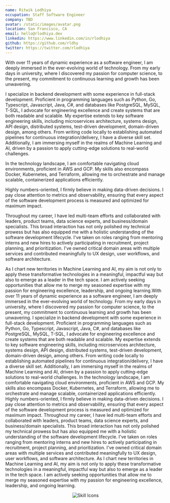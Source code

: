 ```yaml
---
name: Ritwik Lodhiya
occupation: Staff Software Engineer
company: TBD
avatar: /static/images/avatar.png
location: San Francisco, CA
email: hello@rlodhiya.dev
linkedin: https://www.linkedin.com/in/rlodhiya
github: https://github.com/rldhy
twitter: https://twitter.com/rlodhiya
---
```



With over 11 years of dynamic experience as a software engineer, I am deeply immersed in the ever-evolving world of technology. From my early days in university, where I discovered my passion for computer science, to the present, my commitment to continuous learning and growth has been unwavering.

I specialize in backend development with some experience in full-stack development. Proficient in programming languages such as Python, Go, Typescript, Javascript, Java, C#, and databases like PostgreSQL, MySQL, T-SQL, I advocate for engineering excellence and create systems that are both readable and scalable. My expertise extends to key software engineering skills, including microservices architecture, systems design, API design, distributed systems, test-driven development, domain-driven design, among others. From writing code locally to establishing automated pipelines for continuous integration/delivery, I have a diverse skill set. Additionally, I am immersing myself in the realms of Machine Learning and AI, driven by a passion to apply cutting-edge solutions to real-world challenges.

In the technology landscape, I am comfortable navigating cloud environments, proficient in AWS and GCP. My skills also encompass Docker, Kubernetes, and Terraform, allowing me to orchestrate and manage scalable, containerized applications efficiently.

Highly numbers-oriented, I firmly believe in making data-driven decisions. I pay close attention to metrics and observability, ensuring that every aspect of the software development process is measured and optimized for maximum impact.

Throughout my career, I have led multi-team efforts and collaborated with leaders, product teams, data science experts, and business/domain specialists. This broad interaction has not only polished my technical prowess but has also equipped me with a holistic understanding of the software development lifecycle. I've taken on roles ranging from mentoring interns and new hires to actively participating in recruitment, project planning, and prioritization. I've owned critical domain areas with multiple services and contributed meaningfully to UX design, user workflows, and software architecture.

As I chart new territories in Machine Learning and AI, my aim is not only to apply these transformative technologies in a meaningful, impactful way but also to emerge as a leader in the tech space. I am actively seeking opportunities that allow me to merge my seasoned expertise with my passion for engineering excellence, leadership, and ongoing learning.With over 11 years of dynamic experience as a software engineer, I am deeply immersed in the ever-evolving world of technology. From my early days in university, where I discovered my passion for computer science, to the present, my commitment to continuous learning and growth has been unwavering. I specialize in backend development with some experience in full-stack development. Proficient in programming languages such as Python, Go, Typescript, Javascript, Java, C#, and databases like PostgreSQL, MySQL, T-SQL, I advocate for engineering excellence and create systems that are both readable and scalable. My expertise extends to key software engineering skills, including microservices architecture, systems design, API design, distributed systems, test-driven development, domain-driven design, among others. From writing code locally to establishing automated pipelines for continuous integration/delivery, I have a diverse skill set. Additionally, I am immersing myself in the realms of Machine Learning and AI, driven by a passion to apply cutting-edge solutions to real-world challenges. In the technology landscape, I am comfortable navigating cloud environments, proficient in AWS and GCP. My skills also encompass Docker, Kubernetes, and Terraform, allowing me to orchestrate and manage scalable, containerized applications efficiently. Highly numbers-oriented, I firmly believe in making data-driven decisions. I pay close attention to metrics and observability, ensuring that every aspect of the software development process is measured and optimized for maximum impact. Throughout my career, I have led multi-team efforts and collaborated with leaders, product teams, data science experts, and business/domain specialists. This broad interaction has not only polished my technical prowess but has also equipped me with a holistic understanding of the software development lifecycle. I've taken on roles ranging from mentoring interns and new hires to actively participating in recruitment, project planning, and prioritization. I've owned critical domain areas with multiple services and contributed meaningfully to UX design, user workflows, and software architecture. As I chart new territories in Machine Learning and AI, my aim is not only to apply these transformative technologies in a meaningful, impactful way but also to emerge as a leader in the tech space. I am actively seeking opportunities that allow me to merge my seasoned expertise with my passion for engineering excellence, leadership, and ongoing learning.

<div align="center">
    <img src="https://skillicons.dev/icons?i=git,kubernetes,docker,c,vim"  alt="Skill Icons" />
</div>

